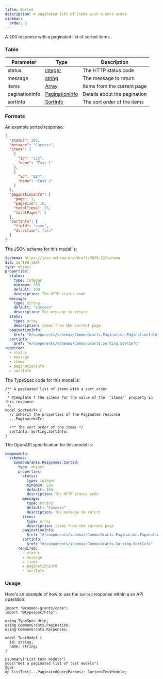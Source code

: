 ```yaml
---
title: Sorted
description: A paginated list of items with a sort order.
sidebar:
  order: 3
---
```



A 200 response with a paginated list of sorted items.

### Table

| Parameter      | Type                                       | Description                  |
| -------------- | ------------------------------------------ | ---------------------------- |
| status         | [integer](/protocol/types/numeric#integer) | The HTTP status code         |
| message        | [string](/protocol/types/text#string)      | The message to return        |
| items          | [Array](/protocol/types/options#array)     | Items from the current page  |
| paginationInfo | [PaginationInfo](/protocol/pagination)     | Details about the pagination |
| sortInfo       | [SortInfo](/protocol/sorting)              | The sort order of the items  |

### Formats

<Tabs>
  <TabItem label="Example">

An example sorted response:

```json
{
  "status": 200,
  "message": "Success",
  "items": [
    {
      "id": "123",
      "name": "Test 1"
    },
    {
      "id": "124",
      "name": "Test 2"
    }
  ],
  "paginationInfo": {
    "page": 1,
    "pageSize": 10,
    "totalItems": 25,
    "totalPages": 3
  },
  "sortInfo": {
    "field": "name",
    "direction": "asc"
  }
}
```

  </TabItem>

  <TabItem label="JSON Schema">

The JSON schema for this model is:

```yaml
$schema: https://json-schema.org/draft/2020-12/schema
$id: Sorted.yaml
type: object
properties:
  status:
    type: integer
    minimum: 200
    default: 200
    description: The HTTP status code
  message:
    type: string
    default: "Success"
    description: The message to return
  items:
    type: array
    description: Items from the current page
  paginationInfo:
    $ref: "#/components/schemas/CommonGrants.Pagination.PaginationInfo"
  sortInfo:
    $ref: "#/components/schemas/CommonGrants.Sorting.SortInfo"
required:
  - status
  - message
  - items
  - paginationInfo
  - sortInfo
```

  </TabItem>

  <TabItem label="TypeSpec">

The TypeSpec code for this model is:

```typespec
/** A paginated list of items with a sort order
 *
 * @template T The schema for the value of the `"items"` property in this response
 */
model Sorted<T> {
  // Inherit the properties of the Paginated response
  ...Paginated<T>;

  /** The sort order of the items */
  sortInfo: Sorting.SortInfo;
}
```

  </TabItem>

  <TabItem label="OpenAPI">

The OpenAPI specification for this model is:

```yaml
components:
  schemas:
    CommonGrants.Responses.Sorted:
      type: object
      properties:
        status:
          type: integer
          minimum: 200
          default: 200
          description: The HTTP status code
        message:
          type: string
          default: "Success"
          description: The message to return
        items:
          type: array
          description: Items from the current page
        paginationInfo:
          $ref: "#/components/schemas/CommonGrants.Pagination.PaginationInfo"
        sortInfo:
          $ref: "#/components/schemas/CommonGrants.Sorting.SortInfo"
      required:
        - status
        - message
        - items
        - paginationInfo
        - sortInfo
```

  </TabItem>
</Tabs>

### Usage

Here's an example of how to use the `Sorted` response within a an API operation:

```typespec
import "@common-grants/core";
import "@typespec/http";

using TypeSpec.Http;
using CommonGrants.Pagination;
using CommonGrants.Responses;

model TestModel {
  id: string;
  name: string;
}

@summary("List test models")
@doc("Get a paginated list of test models")
@get
op listTest(...PaginatedQueryParams): Sorted<TestModel>;
```

